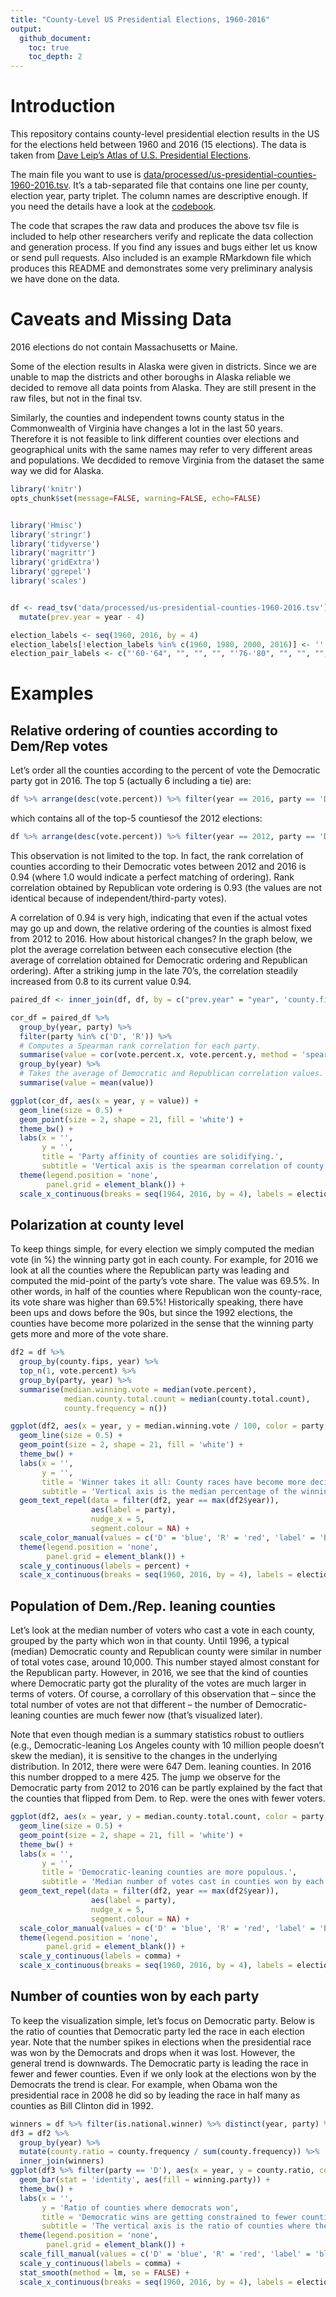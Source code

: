 ```yaml
---
title: "County-Level US Presidential Elections, 1960-2016"
output: 
  github_document:
    toc: true
    toc_depth: 2
---
```


# Introduction

This repository contains county-level presidential election results in the US for the elections held between 1960 and 2016 (15 elections). The data is taken from [Dave Leip's Atlas of U.S. Presidential Elections](http://uselectionatlas.org/).

The main file you want to use is [data/processed/us-presidential-counties-1960-2016.tsv](data/processed/us-presidential-counties-1960-2016.tsv). It's a tab-separated file that contains one line per county, election year, party triplet. The column names are descriptive enough. If you need the details have a look at the [codebook](codebook.txt).

The code that scrapes the raw data and produces the above tsv file is included to help other researchers verify and replicate the data collection and generation process. If you find any issues and bugs either let us know or send pull requests. Also included is an example RMarkdown file which produces this README and demonstrates some very preliminary analysis we have done on the data.

# Caveats and Missing Data

2016 elections do not contain Massachusetts or Maine. 

Some of the election results in Alaska were given in districts. Since we are unable to map the districts and other boroughs in Alaska reliable we decided to remove all data points from Alaska. They are still present in the raw files, but not in the final tsv.

Similarly, the counties and independent towns county status in the Commonwealth of Virginia have changes a lot in the last 50 years. Therefore it is not feasible to link different counties over elections and geographical units with the same names may refer to very different areas and populations. We decdided to remove Virginia from the dataset the same way we did for Alaska.


```r
library('knitr')
opts_chunk$set(message=FALSE, warning=FALSE, echo=FALSE)


library('Hmisc')
library('stringr')
library('tidyverse')
library('magrittr')
library('gridExtra')
library('ggrepel')
library('scales')


df <- read_tsv('data/processed/us-presidential-counties-1960-2016.tsv') %>%
  mutate(prev.year = year - 4)

election_labels <- seq(1960, 2016, by = 4)
election_labels[!election_labels %in% c(1960, 1980, 2000, 2016)] <- ''
election_pair_labels <- c("'60-'64", "", "", "", "'76-'80", "", "", "", "", "'96-'00", "", "", "", "'12-'16")
```

# Examples

## Relative ordering of counties according to Dem/Rep votes

Let's order all the counties according to the percent of vote the Democratic party got in 2016. The top 5 (actually 6 including a tie) are:

```r
df %>% arrange(desc(vote.percent)) %>% filter(year == 2016, party == 'D') %>% top_n(5, vote.percent) %>% transmute(State = tools::toTitleCase(state.name), County = tools::toTitleCase(county.name), `Dem. Vote (%)` = vote.percent) %>% kable
```

which contains all of the top-5 countiesof the 2012 elections:

```r
df %>% arrange(desc(vote.percent)) %>% filter(year == 2012, party == 'D') %>% top_n(5, vote.percent) %>% transmute(State = tools::toTitleCase(state.name), County = tools::toTitleCase(county.name), `Dem. Vote (%)` = vote.percent) %>% kable
```

This observation is not limited to the top. In fact, the rank correlation of counties according to their Democratic votes between 2012 and 2016 is 0.94 (where 1.0 would indicate a perfect matching of ordering). Rank correlation obtained by Republican vote ordering is 0.93 (the values are not identical because of independent/third-party votes).

A correlation of 0.94 is very high, indicating that even if the actual votes may go up and down, the relative ordering of the counties is almost fixed from 2012 to 2016. How about historical changes? In the graph below, we plot the average correlation between each consecutive election (the average of correlation obtained for Democratic ordering and Republican ordering). After a striking jump in the late 70's, the correlation steadily increased from 0.8 to its current value 0.94.


```r
paired_df <- inner_join(df, df, by = c("prev.year" = "year", 'county.fips', 'party')) 

cor_df = paired_df %>%  
  group_by(year, party) %>%
  filter(party %in% c('D', 'R')) %>%
  # Computes a Spearman rank correlation for each party.
  summarise(value = cor(vote.percent.x, vote.percent.y, method = 'spearman')) %>%
  group_by(year) %>%
  # Takes the average of Democratic and Republican correlation values.
  summarise(value = mean(value)) 

ggplot(cor_df, aes(x = year, y = value)) +
  geom_line(size = 0.5) +
  geom_point(size = 2, shape = 21, fill = 'white') +
  theme_bw() +
  labs(x = '',
       y = '', 
       title = 'Party affinity of counties are solidifying.',
       subtitle = 'Vertical axis is the spearman correlation of county ranks between consecutive elections.\nThe ordering of counties according to their Dem/Rep vote have become almost fixed.') +
  theme(legend.position = 'none',
        panel.grid = element_blank()) +
  scale_x_continuous(breaks = seq(1964, 2016, by = 4), labels = election_pair_labels)  
```

## Polarization at county level

To keep things simple, for every election we simply computed the median vote (in %) the winning party got in each county. For example, for 2016 we look at all the counties where the Republican party was leading and computed the mid-point of the party's vote share. The value was 69.5%. In other words, in half of the counties where Republican won the county-race, its vote share was higher than 69.5%! Historically speaking, there have been ups and dows before the 90s, but since the 1992 elections, the counties have become more polarized in the sense that the winning party gets more and more of the vote share.

```r
df2 = df %>% 
  group_by(county.fips, year) %>%
  top_n(1, vote.percent) %>%
  group_by(party, year) %>%
  summarise(median.winning.vote = median(vote.percent),
            median.county.total.count = median(county.total.count),
            county.frequency = n())

ggplot(df2, aes(x = year, y = median.winning.vote / 100, color = party, group = party)) +
  geom_line(size = 0.5) +
  geom_point(size = 2, shape = 21, fill = 'white') +
  theme_bw() +
  labs(x = '',
       y = '',
       title = 'Winner takes it all: County races have become more decisive.',
       subtitle = 'Vertical axis is the median percentage of the winning party vote in each county.\nSince the 1992 elections the median Democratic county has become even more Democratic leaning\nand the median Republican county more Republican leaning.') +
  geom_text_repel(data = filter(df2, year == max(df2$year)),
                  aes(label = party),
                  nudge_x = 5,
                  segment.colour = NA) +
  scale_color_manual(values = c('D' = 'blue', 'R' = 'red', 'label' = 'black')) +
  theme(legend.position = 'none',
        panel.grid = element_blank()) +
  scale_y_continuous(labels = percent) +
  scale_x_continuous(breaks = seq(1960, 2016, by = 4), labels = election_labels)
```

## Population of Dem./Rep. leaning counties

Let's look at the median number of voters who cast a vote in each county, grouped by the party which won in that county. Until 1996, a typical (median) Democratic county and Republican county were similar in number of total votes case, around 10,000. This number stayed almost constant for the Republican party. However, in 2016, we see that the kind of counties where Democratic party got the plurality of the votes are much larger in terms of voters. Of course, a corrollary of this observation that -- since the total number of votes are not that different -- the number of Democratic-leaning counties are much fewer now (that's visualized later).

Note that even though median is a summary statistics robust to outliers (e.g., Democratic-leaning Los Angeles county with 10 million people doesn't skew the median), it is sensitive to the changes in the underlying distribution. In 2012, there were were 647 Dem. leaning counties. In 2016 this number dropped to a mere 425. The jump we observe for the Democratic party from 2012 to 2016 can be partly explained by the fact that the counties that flipped from Dem. to Rep. were the ones with fewer voters.

```r
ggplot(df2, aes(x = year, y = median.county.total.count, color = party, group = party)) +
  geom_line(size = 0.5) +
  geom_point(size = 2, shape = 21, fill = 'white') +
  theme_bw() +
  labs(x = '',
       y = '',
       title = 'Democratic-leaning counties are more populous.',
       subtitle = 'Median number of votes cast in counties won by each party.\nDemocrats are winning in counties that have more voters.') +
  geom_text_repel(data = filter(df2, year == max(df2$year)),
                  aes(label = party),
                  nudge_x = 5,
                  segment.colour = NA) +
  scale_color_manual(values = c('D' = 'blue', 'R' = 'red', 'label' = 'black')) +
  theme(legend.position = 'none',
        panel.grid = element_blank()) +
  scale_y_continuous(labels = comma) +
  scale_x_continuous(breaks = seq(1960, 2016, by = 4), labels = election_labels)
```

## Number of counties won by each party

To keep the visualization simple, let's focus on Democratic party. Below is the ratio of counties that Democratic party led the race in each election year. Note that the number spikes in elections when the presidential race was won by the Democrats and drops when it was lost. However, the general trend is downwards. The Democratic party is leading the race in fewer and fewer counties. Even if we only look at the elections won by the Democrats the trend is clear. For example, when Obama won the presidential race in 2008 he did so by leading the race in half many as counties as Bill Clinton did in 1992.

```r
winners = df %>% filter(is.national.winner) %>% distinct(year, party) %>% rename(winning.party = party)
df3 = df2 %>%
  group_by(year) %>%
  mutate(county.ratio = county.frequency / sum(county.frequency)) %>%
  inner_join(winners)
ggplot(df3 %>% filter(party == 'D'), aes(x = year, y = county.ratio, color = party, group = party)) +
  geom_bar(stat = 'identity', aes(fill = winning.party)) +
  theme_bw() +
  labs(x = '',
       y = 'Ratio of counties where democrats won',
       title = 'Democratic wins are getting constrained to fewer counties.',
       subtitle = 'The vertical axis is the ratio of counties where the Democratic party led the presidential race.\nThe bar colors represent the party which won the presidential race that year.') +
  theme(legend.position = 'none',
        panel.grid = element_blank()) +
  scale_fill_manual(values = c('D' = 'blue', 'R' = 'red', 'label' = 'black')) +
  scale_y_continuous(labels = comma) +
  stat_smooth(method = lm, se = FALSE) +
  scale_x_continuous(breaks = seq(1960, 2016, by = 4), labels = election_labels)
```